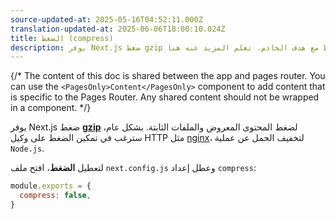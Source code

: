 ```yaml
---
source-updated-at: 2025-05-16T04:52:11.000Z
translation-updated-at: 2025-06-06T18:00:10.024Z
title: الضغط (compress)
description: يوفر Next.js ضغط gzip لضغط المحتوى المعروض والملفات الثابتة، وهو يعمل فقط مع هدف الخادم. تعلم المزيد عنه هنا.
---
```


{/* The content of this doc is shared between the app and pages router. You can use the `<PagesOnly>Content</PagesOnly>` component to add content that is specific to the Pages Router. Any shared content should not be wrapped in a component. */}

يوفر Next.js ضغط [**gzip**](https://tools.ietf.org/html/rfc6713#section-3) لضغط المحتوى المعروض والملفات الثابتة. بشكل عام، سترغب في تمكين الضغط على وكيل HTTP مثل [nginx](https://www.nginx.com/)، لتخفيف الحمل عن عملية `Node.js`.

لتعطيل **الضغط**، افتح ملف `next.config.js` وعطل إعداد `compress`:

```js filename="next.config.js"
module.exports = {
  compress: false,
}
```